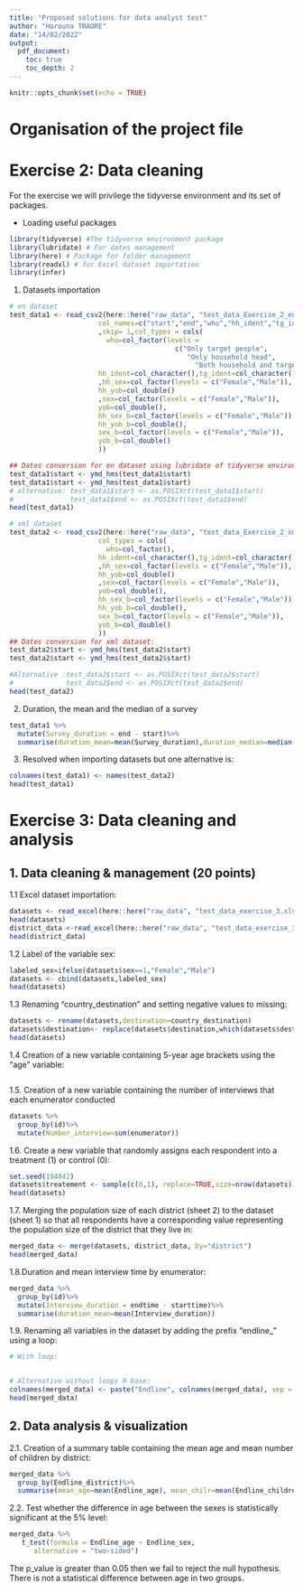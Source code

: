 ```yaml
---
title: "Proposed solutions for data analyst test"
author: "Harouna TRAORE"
date: "14/02/2022"
output: 
  pdf_document:
    toc: true
    toc_depth: 2
---
```


```r
knitr::opts_chunk$set(echo = TRUE)
```
\newpage
# Organisation of the project file

# Exercise 2: Data cleaning

For the exercise we will privilege the tidyverse environment and its set of packages.

+ Loading useful packages
```r
library(tidyverse) #The tidyverse environment package
library(lubridate) # For dates management
library(here) # Package for folder management
library(readxl) # for Excel dataset importation
library(infer)
```


1. Datasets importation
```r
# en dataset
test_data1 <- read_csv2(here::here("raw_data", "test_data_Exercise_2_en.csv"),
                      col_names=c("start","end","who","hh_ident","tg_ident","hh_sex",                      "hh_yob","sex","yob","hh_sex_b","hh_yob_b","sex_b","yob_b")
                      ,skip= 1,col_types = cols(
                        who=col_factor(levels = 
                                         c("Only target people",
                                            "Only household head",
                                              "Both household and target people")),
                      hh_ident=col_character(),tg_ident=col_character()
                      ,hh_sex=col_factor(levels = c("Female","Male")),
                      hh_yob=col_double()
                      ,sex=col_factor(levels = c("Female","Male")),
                      yob=col_double(),
                      hh_sex_b=col_factor(levels = c("Female","Male")),
                      hh_yob_b=col_double(),
                      sex_b=col_factor(levels = c("Female","Male")),
                      yob_b=col_double()
                      ))

## Dates conversion for en dataset using lubridate of tidyverse environment:
test_data1$start <- ymd_hms(test_data1$start)
test_data1$start <- ymd_hms(test_data1$start)
# alternative: test_data1$start <- as.POSIXct(test_data1$start) 
#              test_data1$end <- as.POSIXct(test_data1$end)
head(test_data1)

# xml dataset
test_data2 <- read_csv2(here::here("raw_data", "test_data_Exercise_2_xml.csv"),
                      col_types = cols(
                        who=col_factor(),
                      hh_ident=col_character(),tg_ident=col_character()
                      ,hh_sex=col_factor(levels = c("Female","Male")),
                      hh_yob=col_double()
                      ,sex=col_factor(levels = c("Female","Male")),
                      yob=col_double(),
                      hh_sex_b=col_factor(levels = c("Female","Male")),
                      hh_yob_b=col_double(),
                      sex_b=col_factor(levels = c("Female","Male")),
                      yob_b=col_double()
                      ))
## Dates conversion for xml dataset:
test_data2$start <- ymd_hms(test_data2$start)
test_data2$start <- ymd_hms(test_data2$start)

#Alternative :test_data2$start <- as.POSIXct(test_data2$start)
#             test_data2$end <- as.POSIXct(test_data2$end)
head(test_data2)

```

2. Duration, the mean and the median of a survey
```r

test_data1 %>%
  mutate(Survey_duration = end - start)%>%
  summarise(duration_mean=mean(Survey_duration),duration_median=median(Survey_duration))

```

3. Resolved when importing datasets but one alternative is:
```r
colnames(test_data1) <- names(test_data2)
head(test_data1)
```


\newpage
# Exercise 3: Data cleaning and analysis

## 1.	Data cleaning & management (20 points) 
1.1 Excel dataset importation:
```r
datasets <- read_excel(here::here("raw_data", "test_data_exercise_3.xlsx"))
head(datasets)
district_data <-read_excel(here::here("raw_data", "test_data_exercise_3.xlsx"),sheet="district")
head(district_data)
```
1.2 Label of the variable sex:
```r
labeled_sex=ifelse(datasets$sex==1,"Female","Male")
datasets <- cbind(datasets,labeled_sex)
head(datasets)
```
1.3	Renaming “country_destination” and setting negative values to missing:
```r
datasets <- rename(datasets,destination=country_destination)
datasets$destination<- replace(datasets$destination,which(datasets$destination < 0), NA)
head(datasets)
```
1.4 Creation of a new variable containing 5-year age brackets using the “age” variable:
```r


```
1.5.	Creation of a new variable containing the number of interviews that each enumerator conducted
```r
datasets %>%
  group_by(id)%>%
  mutate(Number_interview=sum(enumerator))

```
1.6.	Create a new variable that randomly assigns each respondent into a treatment (1) or control (0):
```r
set.seed(194842)
datasets$treatement <- sample(c(0,1), replace=TRUE,size=nrow(datasets))
head(datasets)
```
1.7.	Merging the population size of each district (sheet 2) to the dataset (sheet 1) so that all respondents have a corresponding value representing the population size of the district that they live in:
```r
merged_data <- merge(datasets, district_data, by="district")
head(merged_data)
```
1.8.Duration and mean interview time by enumerator:
```r
merged_data %>%
  group_by(id)%>%
  mutate(Interview_duration = endtime - starttime)%>%
  summarise(duration_mean=mean(Interview_duration))
```

1.9.	Renaming all variables in the dataset by adding the prefix “endline_” using a loop:
```r
# With loop:


# Alternative without loops R base:
colnames(merged_data) <- paste("Endline", colnames(merged_data), sep = "_")
head(merged_data)
```

## 2.	Data analysis & visualization 
2.1.	Creation of a summary table containing the mean age and mean number of children by district:
```r
merged_data %>%
  group_by(Endline_district)%>%
  summarise(mean_age=mean(Endline_age), mean_chilr=mean(Endline_children_num))
```
2.2.	Test whether the difference in age between the sexes is statistically significant at the 5% level:
```r
merged_data %>%
   t_test(formula = Endline_age ~ Endline_sex,
      alternative = "two-sided")
```
The p_value is greater than 0.05 then we fail to reject the null hypothesis.
There is not a statistical difference between age in two groups.

